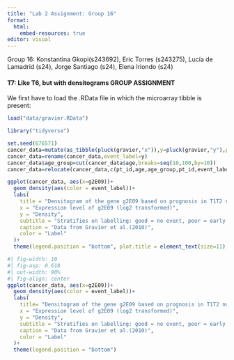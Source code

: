 ```yaml
---
title: "Lab 2 Assignment: Group 16"
format:
  html:
    embed-resources: true
editor: visual
---
```


Group 16: Konstantina Gkopi(s243692), Eric Torres (s243275), Lucía de Lamadrid (s24), Jorge Santiago (s24), Elena Iriondo (s24)

#### **T7: Like T6, but with densitograms** GROUP ASSIGNMENT

We first have to load the .RData file in which the microarray tibble is present:
```r
load("data/gravier.RData")
```

```r
library("tidyverse")
```

```r
set.seed(676571)
cancer_data=mutate(as_tibble(pluck(gravier,"x")),y=pluck(gravier,"y"),pt_id=1:length(pluck(gravier, "y")),age=round(rnorm(length(pluck(gravier,"y")),mean=55,sd=10),1))
cancer_data=rename(cancer_data,event_label=y)
cancer_data$age_group=cut(cancer_data$age,breaks=seq(10,100,by=10))
cancer_data=relocate(cancer_data,c(pt_id,age,age_group,pt_id,event_label))
```

```r
ggplot(cancer_data, aes(x=g2E09))+
  geom_density(aes(color = event_label))+
  labs(
    title = "Densitogram of the gene g2E09 based on prognosis in T1T2 node-negative breast cancer patients",
    x = "Expression level of g2E09 (log2 transformed)",
    y = "Density",
    subtitle = "Stratifies on labelling: good = no event, poor = early metastasis",
    caption = "Data from Gravier et al.(2010)",
    color = "Label"
  )+
  theme(legend.position = "bottom", plot.title = element_text(size=11), plot.subtitle = element_text(size=9))
```

```r
#| fig-width: 10
#| fig-asp: 0.618
#| out-width: 90%
#| fig-align: center
ggplot(cancer_data, aes(x=g2E09))+
  geom_density(aes(color = event_label))+
  labs(
    title= "Densitogram of the gene g2E09 based on prognosis in T1T2 node-negative breast cancer patients",
    x = "Expression level of g2E09 (log2 transformed)",
    y = "Density",
    subtitle = "Stratifies on labelling: good = no event, poor = early metastasis",
    caption = "Data from Gravier et al.(2010)",
    color = "Label"
  )+
  theme(legend.position = "bottom")
```
